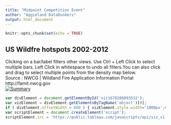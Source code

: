 ---
title: "Midpoint Competition Event"
author: "Aggieland DataDunkers"
output: html_document
---

```{r setup, include=FALSE}
knitr::opts_chunk$set(echo = TRUE)
```

## US Wildfre hotspots 2002-2012
Clicking on a bar/label filters other views. Use Ctrl + Left Click to select multiple bars. Left Click in whitespace to undo all filters.You can also click and drag to select multiple points from the density map below.<br>
Source : NWCG | Wildland Fire Application Information Portal http://famit.nwcg.gov
<div class='tableauPlaceholder' id='viz1678206093532' style='position: relative'>
<noscript>
<a href='#'><img alt='Summary ' src='https:&#47;&#47;public.tableau.com&#47;static&#47;images&#47;Fi&#47;Fire_16776980457310&#47;Summary&#47;1_rss.png' style='border: none' /></a></noscript><object class='tableauViz'  style='display:none;'><param name='host_url' value='https%3A%2F%2Fpublic.tableau.com%2F' /> <param name='embed_code_version' value='3' /> <param name='site_root' value='' /><param name='name' value='Fire_16776980457310&#47;Summary' /><param name='tabs' value='no' /><param name='toolbar' value='yes' /><param name='static_image' value='https:&#47;&#47;public.tableau.com&#47;static&#47;images&#47;Fi&#47;Fire_16776980457310&#47;Summary&#47;1.png' /> <param name='animate_transition' value='yes' /><param name='display_static_image' value='yes' /><param name='display_spinner' value='yes' /><param name='display_overlay' value='yes' /><param name='display_count' value='yes' /><param name='language' value='en-US' /><param name='filter' value='publish=yes' /></object></div>                
<script type='text/javascript'>                    
var divElement = document.getElementById('viz1678206093532');                    
var vizElement = divElement.getElementsByTagName('object')[0];                    
if ( divElement.offsetWidth > 800 ) { vizElement.style.width='1000px';vizElement.style.height='827px';} else if ( divElement.offsetWidth > 500 ) { vizElement.style.width='1000px';vizElement.style.height='827px';} else { vizElement.style.width='100%';vizElement.style.height='1427px';}                     
var scriptElement = document.createElement('script');                    
scriptElement.src = 'https://public.tableau.com/javascripts/api/viz_v1.js';                    vizElement.parentNode.insertBefore(scriptElement, vizElement);                
</script>

```{js,embedcode,echo=FALSE}
var divElement = document.getElementById('viz1678206093532');                    
var vizElement = divElement.getElementsByTagName('object')[0];                    
if ( divElement.offsetWidth > 800 ) { vizElement.style.width='1000px';vizElement.style.height='827px';} else if ( divElement.offsetWidth > 500 ) { vizElement.style.width='1000px';vizElement.style.height='827px';} else { vizElement.style.width='100%';vizElement.style.height='1427px';}                     
var scriptElement = document.createElement('script');                    
scriptElement.src = 'https://public.tableau.com/javascripts/api/viz_v1.js';                    vizElement.parentNode.insertBefore(scriptElement, vizElement); 
```

